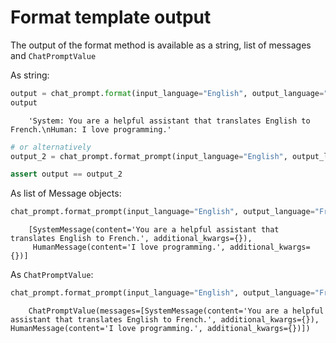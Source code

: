 # Format template output

The output of the format method is available as a string, list of messages and `ChatPromptValue`

As string:


```python
output = chat_prompt.format(input_language="English", output_language="French", text="I love programming.")
output
```

<CodeOutputBlock lang="python">

```
    'System: You are a helpful assistant that translates English to French.\nHuman: I love programming.'
```

</CodeOutputBlock>


```python
# or alternatively
output_2 = chat_prompt.format_prompt(input_language="English", output_language="French", text="I love programming.").to_string()

assert output == output_2
```

As list of Message objects:


```python
chat_prompt.format_prompt(input_language="English", output_language="French", text="I love programming.").to_messages()
```

<CodeOutputBlock lang="python">

```
    [SystemMessage(content='You are a helpful assistant that translates English to French.', additional_kwargs={}),
     HumanMessage(content='I love programming.', additional_kwargs={})]
```

</CodeOutputBlock>

As `ChatPromptValue`:


```python
chat_prompt.format_prompt(input_language="English", output_language="French", text="I love programming.")
```

<CodeOutputBlock lang="python">

```
    ChatPromptValue(messages=[SystemMessage(content='You are a helpful assistant that translates English to French.', additional_kwargs={}), HumanMessage(content='I love programming.', additional_kwargs={})])
```

</CodeOutputBlock>
